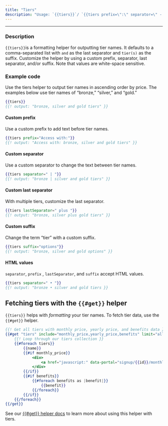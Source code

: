 ```yaml
---
title: "Tiers"
description: "Usage: `{{tiers}}`/ `{{tiers prefix=\":\" separator=\" - \" lastSeparator=\", \" suffix='options'}}`"
---
```


***

### Description

`{{tiers}}`is a formatting helper for outputting tier names. It defaults to a comma-separated list with `and` as the last separator and `tier(s)` as the suffix. Customize the helper by using a custom prefix, separator, last separator, and/or suffix. Note that values are white-space sensitive.

### Example code

Use the tiers helper to output tier names in ascending order by price. The examples below use tier names of “bronze,” “silver,” and “gold.”

```handlebars
{{tiers}}
{{! output: "bronze, silver and gold tiers" }}
```

#### Custom prefix

Use a custom prefix to add text before tier names.

```handlebars
{{tiers prefix="Access with:"}}
{{! output: "Access with: bronze, silver and gold tiers" }}
```

#### Custom separator

Use a custom separator to change the text between tier names.

```handlebars
{{tiers separator=" | "}}
{{! output: "bronze | silver and gold tiers" }}
```

#### Custom last separator

With multiple tiers, customize the last separator.

```handlebars
{{tiers lastSeparator=" plus "}}
{{! output: "bronze, silver plus gold tiers" }}
```

#### Custom suffix

Change the term “tier” with a custom suffix.

```handlebars
{{tiers suffix="options"}}
{{! output: "bronze, silver and gold options" }}
```

#### HTML values

`separator`, `prefix` , `lastSeparator`, and `suffix` accept HTML values.

```handlebars
{{tiers separator=" • "}}
{{! output: "bronze • silver and gold tiers }}
```

## Fetching tiers with the `{{#get}}` helper

`{{tiers}}` helps with *formatting* your tier names. To fetch tier data, use the `{{#get}}` helper.

```handlebars
{{! Get all tiers with monthly price, yearly price, and benefits data }}
{{#get "tiers" include="monthly_price,yearly_price,benefits" limit="all" as |tiers|}}
    {{! Loop through our tiers collection }}
    {{#foreach tiers}}
        {{name}}
        {{#if monthly_price}}
            <div>
                <a href="javascript:" data-portal="signup/{{id}}/monthly">Monthly – {{price monthly_price currency=currency}}</a>
            </div>
        {{/if}}
        {{#if benefits}}
            {{#foreach benefits as |benefit|}}
                {{benefit}}
            {{/foreach}}
        {{/if}}
    {{/foreach}}
{{/get}}
```

See our [\{\{#get}} helper docs](/docs/themes/helpers/get/) to learn more about using this helper with tiers.
